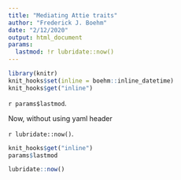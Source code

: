 ```yaml
---
title: "Mediating Attie traits"
author: "Frederick J. Boehm"
date: "2/12/2020"
output: html_document
params:
  lastmod: !r lubridate::now()
---
```


```r
library(knitr)
knit_hooks$set(inline = boehm::inline_datetime)
knit_hooks$get("inline")
```

`r params$lastmod`.


Now, without using yaml header

`r lubridate::now()`.

```r
knit_hooks$get("inline")
params$lastmod
```




```r
lubridate::now()
```

